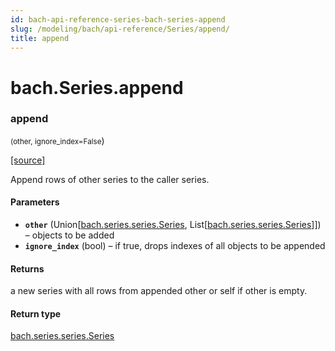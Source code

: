 ```yaml
---
id: bach-api-reference-series-bach-series-append
slug: /modeling/bach/api-reference/Series/append/
title: append
---
```


# bach.Series.append

<div className="method">

### <span className="name">append</span>

<small className="parameter-list">(<span className="parameter" id="other">other</span>, <span className="parameter" id="ignore_index">ignore_index=False</span></small>)


&#8203;<span className="view-source">[[source]](https://github.com/objectiv/objectiv-analytics/blob/main/bach/bach/series/series.py)</span>

<div className="content">

Append rows of other series to the caller series.


#### Parameters

* **`other`** (Union[[bach.series.series.Series](/modeling/bach/api-reference/Series/bach.Series.mdx), List[[bach.series.series.Series](/modeling/bach/api-reference/Series/bach.Series.mdx)]]) – objects to be added
* **`ignore_index`** (bool) – if true, drops indexes of all objects to be appended



#### Returns

a new series with all rows from appended other or self if other is empty.



#### Return type

[bach.series.series.Series](/modeling/bach/api-reference/Series/bach.Series.mdx)



</div>


</div>
